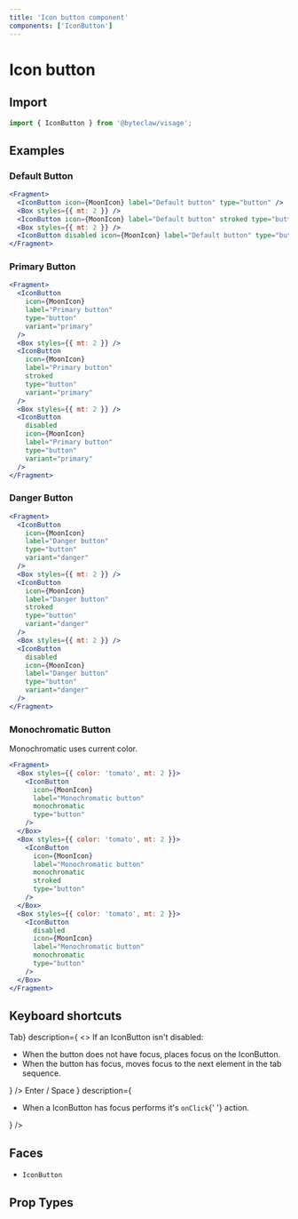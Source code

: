 ```yaml
---
title: 'Icon button component'
components: ['IconButton']
---
```


# Icon button

## Import

```js transpile=false
import { IconButton } from '@byteclaw/visage';
```

## Examples

### Default Button

```jsx live=true
<Fragment>
  <IconButton icon={MoonIcon} label="Default button" type="button" />
  <Box styles={{ mt: 2 }} />
  <IconButton icon={MoonIcon} label="Default button" stroked type="button" />
  <Box styles={{ mt: 2 }} />
  <IconButton disabled icon={MoonIcon} label="Default button" type="button" />
</Fragment>
```

### Primary Button

```jsx live=true
<Fragment>
  <IconButton
    icon={MoonIcon}
    label="Primary button"
    type="button"
    variant="primary"
  />
  <Box styles={{ mt: 2 }} />
  <IconButton
    icon={MoonIcon}
    label="Primary button"
    stroked
    type="button"
    variant="primary"
  />
  <Box styles={{ mt: 2 }} />
  <IconButton
    disabled
    icon={MoonIcon}
    label="Primary button"
    type="button"
    variant="primary"
  />
</Fragment>
```

### Danger Button

```jsx live=true
<Fragment>
  <IconButton
    icon={MoonIcon}
    label="Danger button"
    type="button"
    variant="danger"
  />
  <Box styles={{ mt: 2 }} />
  <IconButton
    icon={MoonIcon}
    label="Danger button"
    stroked
    type="button"
    variant="danger"
  />
  <Box styles={{ mt: 2 }} />
  <IconButton
    disabled
    icon={MoonIcon}
    label="Danger button"
    type="button"
    variant="danger"
  />
</Fragment>
```

### Monochromatic Button

Monochromatic uses current color.

```jsx live=true
<Fragment>
  <Box styles={{ color: 'tomato', mt: 2 }}>
    <IconButton
      icon={MoonIcon}
      label="Monochromatic button"
      monochromatic
      type="button"
    />
  </Box>
  <Box styles={{ color: 'tomato', mt: 2 }}>
    <IconButton
      icon={MoonIcon}
      label="Monochromatic button"
      monochromatic
      stroked
      type="button"
    />
  </Box>
  <Box styles={{ color: 'tomato', mt: 2 }}>
    <IconButton
      disabled
      icon={MoonIcon}
      label="Monochromatic button"
      monochromatic
      type="button"
    />
  </Box>
</Fragment>
```

## Keyboard shortcuts

<DescriptionList>
  <DescriptionListItem
    term={<KeyboardKey>Tab</KeyboardKey>}
    description={
      <>
        If an IconButton isn&apos;t disabled:
        <ul>
          <li>
            When the button does not have focus, places focus on the IconButton.
          </li>
          <li>
            When the button has focus, moves focus to the next element in the
            tab sequence.
          </li>
        </ul>
      </>
    }
  />
  <DescriptionListItem
    term={
      <>
        <KeyboardKey>Enter</KeyboardKey> / <KeyboardKey>Space</KeyboardKey>
      </>
    }
    description={
      <ul>
        <li>
          When a IconButton has focus performs it&apos;s <Code>onClick</Code>{' '}
          action.
        </li>
      </ul>
    }
  />
</DescriptionList>

## Faces

- `IconButton`

## Prop Types

<PropTypes component="IconButton" />
